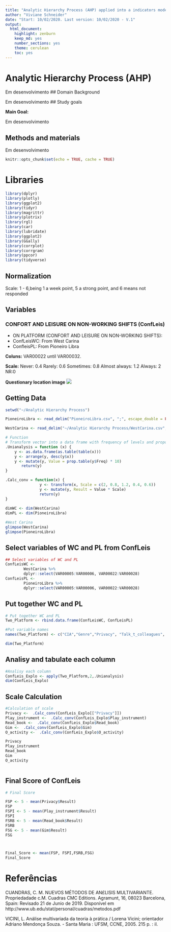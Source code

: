 ```yaml
---
title: "Analytic Hierarchy Process (AHP) applied into a indicators model of human factors resilience: the oil and gas industry case"
author: "Viviane Schneider"
date: "Start: 10/02/2020. Last version: 10/02/2020 - V.1"
output: 
  html_document: 
    highlight: zenburn
    keep_md: yes
    number_sections: yes
    theme: cerulean
    toc: yes
---
```



# Analytic Hierarchy Process (AHP)

Em desenvolvimento
## Domain Background  

Em desenvolvimento
## Study goals

**Main Goal:** 

Em desenvolvimento

## Methods and materials

Em desenvolvimento


```r
knitr::opts_chunk$set(echo = TRUE, cache = TRUE)

```

# Libraries

```r

library(dplyr)
library(plotly)
library(ggplot2)
library(tidyr)
library(magrittr)
library(plotrix)
library(rgl)
library(car)
library(lubridate)
library(ggplot2)
library(GGally)
library(corrplot)
library(corrgram)
library(ppcor)
library(tidyverse)

```

## Normalization

Scale: 1 - 6,being 1 a week point, 5 a strong point, and 6 means not responded

## Variables

### CONFORT AND LEISURE ON NON-WORKING SHIFTS (ConfLeis)

* ON PLATFORM (CONFORT AND LEISURE ON NON-WORKING SHIFTS):   
* ConfLeisWC: From West Carina
* ConfleisPL: From Pioneiro Libra

**Coluns:** VAR00022 until VAR00032.

**Scale:** Never: 0.4 
           Rarely: 0.6 
           Sometimes: 0.8 
           Almost always: 1.2 
           Always: 2 
           NR:0

**Questionary location image**
![](ConfLeis.JPG)

## Getting Data

```r

setwd("~/Analytic Hierarchy Process")

PioneiroLibra <- read_delim("PioneiroLibra.csv", ";", escape_double = FALSE, trim_ws = TRUE)

WestCarina <- read_delim("~/Analytic Hierarchy Process/WestCarina.csv", ";", escape_double = FALSE, trim_ws = TRUE)

# Function
# Transform vector into a data frame with frequency of levels and proportion
.Unianalysis = function (x) {
    y <- as.data.frame(as.table(table(x)))
    y <- arrange(y, desc(y$x))
    y <- mutate(y, Value = prop.table(y$Freq) * 10)
       return(y)
}

.Calc_conv = function(x) {
               y <- transform(x, Scale = c(2, 0.8, 1.2, 0.4, 0.6))
               y <- mutate(y, Result = Value * Scale)
               return(y)   
}
            
dimWC <- dim(WestCarina)
dimPL <- dim(PioneiroLibra)

#West Carina
glimpse(WestCarina)
glimpse(PioneiroLibra)

```

## Select variables of WC and PL from ConfLeis 

```r

## Select variables of WC and PL
ConfLeisWC <-
        WestCarina %>% 
        dplyr::select(VAR00005:VAR00006, VAR00022:VAR00028)
ConfLeisPL <-
        PioneiroLibra %>% 
        dplyr::select(VAR00005:VAR00006, VAR00022:VAR00028)


```

## Put together WC and PL 

```r

# Put together WC and PL
Two_Platform <- rbind.data.frame(ConfLeisWC, ConfLeisPL)

#Put variable names
names(Two_Platform) <- c("CIA","Genre","Privacy", "Talk_t_colleagues", "Play_instrument",  "Read_book", "Watch_TV","Gim","O_activity")

dim(Two_Platform)

```

## Analisy and tabulate each column

```r

#Analisy each column
ConfLeis_Explo <- apply(Two_Platform,2,.Unianalysis)
dim(ConfLeis_Explo)


```

## Scale Calculation

```r

#Calculation of scale
Privacy <-  .Calc_conv(ConfLeis_Explo[["Privacy"]])
Play_instrument <-  .Calc_conv(ConfLeis_Explo$Play_instrument)
Read_book <-  .Calc_conv(ConfLeis_Explo$Read_book)
Gim <-  .Calc_conv(ConfLeis_Explo$Gim)
O_activity <-  .Calc_conv(ConfLeis_Explo$O_activity)

Privacy
Play_instrument
Read_book
Gim
O_activity



```

## Final Score of ConfLeis

```r

# Final Score

FSP <- 5 - mean(Privacy$Result)
FSP
FSPI <- 5 - mean(Play_instrument$Result)
FSPI
FSRB <- 5 - mean(Read_book$Result)
FSRB
FSG <- 5 - mean(Gim$Result)
FSG



Final_Score <- mean(FSP, FSPI,FSRB,FSG)
Final_Score 


```



# Referências

CUANDRAS, C. M. NUEVOS MÉTODOS DE AN£LISIS MULTIVARIANTE. Propriedadade c.M. Cuadras
CMC Editions. Agramunt, 16, 08023 Barcelona, Spain: Revisado 21 de Junio de 2019. Disponível em http://www.ub.edu/stat/personal/cuadras/metodos.pdf


VICINI, L. Análise multivariada da teoria à prática / Lorena Vicini; orientador Adriano Mendonça Souza. - Santa Maria : UFSM, CCNE, 2005. 215 p. : il. 
